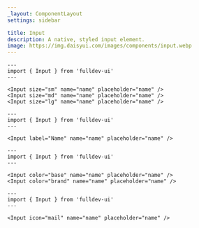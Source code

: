 ```yaml
---
_layout: ComponentLayout
settings: sidebar

title: Input
description: A native, styled input element.
image: https://img.daisyui.com/images/components/input.webp
---
```


```astro live props={{ title: 'size' }}
---
import { Input } from 'fulldev-ui'
---

<Input size="sm" name="name" placeholder="name" />
<Input size="md" name="name" placeholder="name" />
<Input size="lg" name="name" placeholder="name" />
```

```astro live props={{ title: 'label' }}
---
import { Input } from 'fulldev-ui'
---

<Input label="Name" name="name" placeholder="name" />
```

```astro live props={{ title: 'color' }}
---
import { Input } from 'fulldev-ui'
---

<Input color="base" name="name" placeholder="name" />
<Input color="brand" name="name" placeholder="name" />
```

```astro live props={{ title: 'icon' }}
---
import { Input } from 'fulldev-ui'
---

<Input icon="mail" name="name" placeholder="name" />
```
